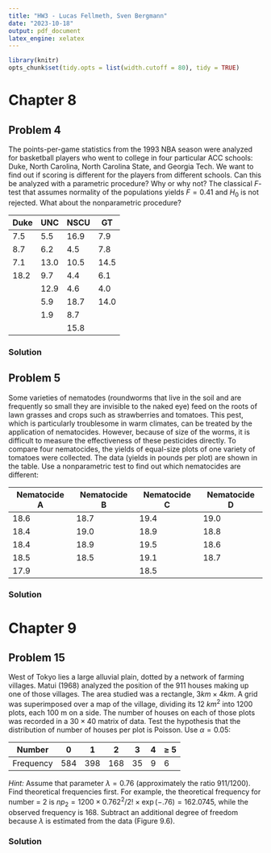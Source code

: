 ```yaml
---
title: "HW3 - Lucas Fellmeth, Sven Bergmann"
date: "2023-10-18"
output: pdf_document
latex_engine: xelatex
---
```


```r
library(knitr)
opts_chunk$set(tidy.opts = list(width.cutoff = 80), tidy = TRUE)
```

# Chapter 8

## Problem 4

The points-per-game statistics from the 1993 NBA season were analyzed for basketball players who went to college in four particular ACC schools:
Duke, North Carolina, North Carolina State, and Georgia Tech.
We want to find out if scoring is different for the players from different schools.
Can this be analyzed with a parametric procedure?
Why or why not?
The classical $F$-test that assumes normality of the populations yields $F = 0.41$ and $H_0$ is not rejected.
What about the nonparametric procedure?

| Duke | UNC  | NSCU | GT   |
|------|------|------|------|
| 7.5  | 5.5  | 16.9 | 7.9  |
| 8.7  | 6.2  | 4.5  | 7.8  |
| 7.1  | 13.0 | 10.5 | 14.5 |
| 18.2 | 9.7  | 4.4  | 6.1  |
|      | 12.9 | 4.6  | 4.0  |
|      | 5.9  | 18.7 | 14.0 |
|      | 1.9  | 8.7  |      |
|      |      | 15.8 |      |

### Solution

## Problem 5

Some varieties of nematodes (roundworms that live in the soil and are frequently so small they are invisible to the naked eye) feed on the roots of lawn grasses and crops such as strawberries and tomatoes.
This pest, which is particularly troublesome in warm climates, can be treated by the application of nematocides.
However, because of size of the worms, it is difficult to measure the effectiveness of these pesticides directly.
To compare four nematocides, the yields of equal-size plots of one variety of tomatoes were collected.
The data (yields in pounds per plot) are shown in the table.
Use a nonparametric test to find out which nematocides are different:


| Nematocide A | Nematocide B | Nematocide C | Nematocide D |
|--------------|--------------|--------------|--------------|
| 18.6         | 18.7         | 19.4         | 19.0         |
| 18.4         | 19.0         | 18.9         | 18.8         |
| 18.4         | 18.9         | 19.5         | 18.6         |
| 18.5         | 18.5         | 19.1         | 18.7         |
| 17.9         |              | 18.5         |              |

### Solution


# Chapter 9

## Problem 15

West of Tokyo lies a large alluvial plain, dotted by a network of farming villages.
Matui (1968) analyzed the position of the 911 houses making up one of those villages.
The area studied was a rectangle, $3 km \times 4 km$.
A grid was superimposed over a map of the village, dividing its 12 $km^2$ into 1200 plots, each 100 m on a side.
The number of houses on each of those plots was recorded in a $30 \times 40$ matrix of data.
Test the hypothesis that the distribution of number of houses per plot is Poisson.
Use $\alpha = 0.05$:

| Number    | 0   | 1   | 2   | 3  | 4 | $\geq$ 5 |
|-----------|-----|-----|-----|----|---|----------|
| Frequency | 584 | 398 | 168 | 35 | 9 | 6        |

*Hint:*
Assume that parameter $\lambda = 0.76$ (approximately the ratio 911/1200).
Find theoretical frequencies first.
For example, the theoretical frequency for number = 2 is $np_2 = 1200 \times 0.762^2/2! \times \exp{(-.76)} = 162.0745$, while the observed frequency is 168.
Subtract an additional degree of freedom because $\lambda$ is estimated from the data (Figure 9.6).

### Solution